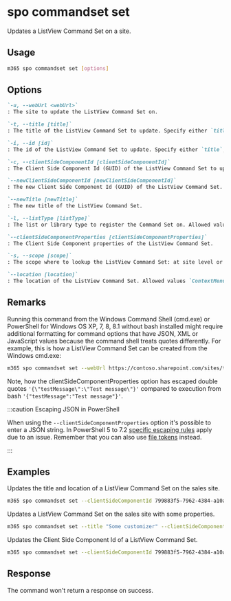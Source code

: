 
# spo commandset set

Updates a ListView Command Set on a site.

## Usage

```sh
m365 spo commandset set [options]
```

## Options

```md definition-list
`-u, --webUrl <webUrl>`
: The site to update the ListView Command Set on.

`-t, --title [title]`
: The title of the ListView Command Set to update. Specify either `title`, `id`or `clientSideComponentId`.

`-i, --id [id]`
: The id of the ListView Command Set to update. Specify either `title`, `id`or `clientSideComponentId`.

`-c, --clientSideComponentId [clientSideComponentId]`
: The Client Side Component Id (GUID) of the ListView Command Set to update. Specify either `title`, `id`or `clientSideComponentId`.

`--newClientSideComponentId [newClientSideComponentId]`
: The new Client Side Component Id (GUID) of the ListView Command Set.

`--newTitle [newTitle]`
: The new title of the ListView Command Set.

`-l, --listType [listType]`
: The list or library type to register the Command Set on. Allowed values `List`, `Library` or `SitePages`.

`--clientSideComponentProperties [clientSideComponentProperties]`
: The Client Side Component properties of the ListView Command Set.

`-s, --scope [scope]`
: The scope where to lookup the ListView Command Set: at site level or web level. Allowed values: `Site`, `Web`, `All`. Defaults to `All`.

`--location [location]`
: The location of the ListView Command Set. Allowed values `ContextMenu`, `CommandBar` or `Both`.
```

<Global />

## Remarks

Running this command from the Windows Command Shell (cmd.exe) or PowerShell for Windows OS XP, 7, 8, 8.1 without bash installed might require additional formatting for command options that have JSON, XML or JavaScript values because the command shell treats quotes differently. For example, this is how a ListView Command Set can be created from the Windows cmd.exe:

```sh
m365 spo commandset set --webUrl https://contoso.sharepoint.com/sites/test --title "CLI Commandset" --location "Both" --listType "List" --clientSideComponentProperties '{\"testMessage\":\"Test message\"}'
```

Note, how the clientSideComponentProperties option has escaped double quotes `'{\"testMessage\":\"Test message\"}'` compared to execution from bash `'{"testMessage":"Test message"}'`.

:::caution Escaping JSON in PowerShell

When using the `--clientSideComponentProperties` option it's possible to enter a JSON string. In PowerShell 5 to 7.2 [specific escaping rules](./../../../user-guide/using-cli.mdx#escaping-double-quotes-in-powershell) apply due to an issue. Remember that you can also use [file tokens](./../../../user-guide/using-cli.mdx#passing-complex-content-into-cli-options) instead.

:::

## Examples

Updates the title and location of a ListView Command Set on the sales site.

```sh
m365 spo commandset set --clientSideComponentId 799883f5-7962-4384-a10a-105adaec6ffc --newTitle "Some new title" --location Both --webUrl https://contoso.sharepoint.com/sites/sales --scope Site
```

Updates a ListView Command Set on the sales site with some properties.

```sh
m365 spo commandset set --title "Some customizer" --clientSideComponentProperties '{ "someProperty": "Some value" }' --webUrl https://contoso.sharepoint.com/sites/sales --scope Site
```

Updates the Client Side Component Id of a ListView Command Set.

```sh
m365 spo commandset set --clientSideComponentId 799883f5-7962-4384-a10a-105adaec6ffc --newClientSideComponentId b2c5faf3-638f-44ae-bfde-1730d94283bf --webUrl https://contoso.sharepoint.com/sites/sales
```

## Response

The command won't return a response on success.
